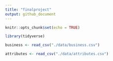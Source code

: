 ```yaml
---
title: "finalproject"
output: github_document
---
```


```r
knitr::opts_chunk$set(echo = TRUE)
```

```r
library(tidyverse)
```

```r
business <- read_csv("./data/business.csv")
```

```r
attributes <- read_csv("./data/attributes.csv")
```

